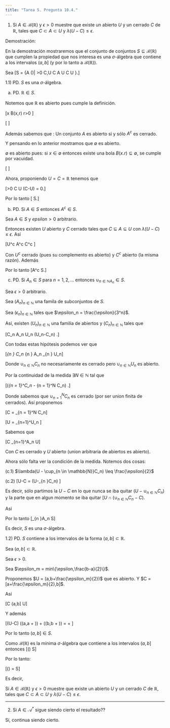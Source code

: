 ```yaml
---
title: "Tarea 5. Pregunta 10.4."
---
```


1) Si $A \in \mathscr{B}(\mathbb{R})$ y $\epsilon > 0$ muestre que existe un abierto $U$ y un cerrado $C$ de $\mathbb{R}$, tales que $C \subset A \subset U$ y $\lambda(U-C) \leq \epsilon$.

Demostración:

En la demostración mostraremos que el conjunto de conjuntos $S \subseteq \mathscr{B}(\mathbb{R})$ que cumplen la propiedad que nos interesa es una $\sigma$-álgebra que contiene a los intervalos $(a,b]$ (y por lo tanto a $\mathscr{B}(\mathbb{R})$).

Sea \[S = \{A \in \mathscr{B}(\mathbb{R})|\mbox{ } \forall \epsilon>0 \mbox{ } \exists C,U \subseteq \mathbb{R} \mbox{ tal que } C \subseteq A \subseteq U \mbox{ con } C \mbox{ cerrado y } U \mbox{ abierto}\}.\]


  1.1) PD. $S$ es una $\sigma$-álgebra.


  (a) PD. $\mathbb{R} \in S$.
  
  Notemos que $\mathbb{R}$ es abierto pues cumple la definición.
  
  \[\forall x \in \mathbb{R} \quad \exists B(x,r) \subset \mathbb{R} \mbox{ (bola de radio } r>0 \mbox{).}\]
  
  \[\therefore \mathbb{R} \mbox{ es abierto.}\]
  
  Además sabemos que :
    Un conjunto $A$ es abierto si y sólo $A^c$ es cerrado.
    
  Y pensando en lo anterior mostramos que $\emptyset$ es abierto.
    
  $\emptyset$ es abierto pues: si $x\in \emptyset$ entonces existe una bola $B(x.r) \subseteq \emptyset$, se cumple por vacuidad.
  
  \[\therefore \mathbb{R} \mbox{ es cerrado.}\]
  
  
  Ahora, proponiendo $U = C = \mathbb{R}$ tenemos que 
  
  \[\forall \epsilon>0 \quad C \subseteq \mathbb{R}\subseteq U \mbox{ con } \lambda(C-U) = 0.\]
  
  Por lo tanto
   \[\therefore \mathbb{R} \in S.\]
  
  
  
  (b) PD. Si $A \in S$ entonces $A^c \in S$.
  
  
  Sea $A \in S$ y $epsilon >0$ arbitrario. 
  
  Entonces existen $U$ abierto y $C$ cerrado tales que $C \subseteq A \subseteq U$ con $\lambda(U-C) \leq \epsilon$. Así
  
  \[U^c \subseteq A^c \subseteq C^c \quad \mbox{(Leyes de D'Morgan)}\]

  Con $U^c$ cerrado (pues su complemento es abierto) y $C^c$ abierto (la misma razón). Además
  
  \begin{align*}
\lambda(C^c-U^c) &= \lambda(C^c\cap (U^c)^c) \\\\
&= \lambda(C^c\cap U) \\\\
&= \lambda(U\cap C^c) \\\\
&= \lambda(U - C) \\\\
&\leq \epsilon.
\end{align*}
  
  Por lo tanto 
  \[A^c \in S.\]
  
  
  (c) PD. Si $A_n \in S$ para $n = 1, 2, \dots$ entonces $\cup_{n \in \mathbb{N}A_n }\in S$.
  
  Sea $\epsilon >0$ arbitrario.
  
  Sea $(A_n)_{n \in \mathbb{N}}$ una famila de subconjuntos de $S$.
  
  Sea $(\epsilon_n)_{n \in \mathbb{N}}$ tales que $\epsilon_n = \frac{\epsilon}{3^n}$.
  
  Así, existen $(U_n)_{n\in \mathbb{N}}$ una familia de abiertos y $(C_n)_{n\in \mathbb{N}}$ tales que
  
  \[C_n \subseteq A_n \subseteq U_n \quad \mbox{con} \quad \lambda(U_n-C_n) \leq \frac{\epsilon}{3^n}.\]
  
  Con todas estas hipótesis podemos ver que 
  
  \[\cup_{n \in \mathbb{N}} C_n \subseteq \cup_{n \in \mathbb{N}} A_n \subseteq \cup_{n \in \mathbb{N}} U_n\]
  
  Donde $\cup_{n \in \mathbb{N}} C_n$ no necesariamente es cerrado pero $\cup_{n \in \mathbb{N}} U_n$ es abierto.

Por la continuidad de la medida $\exists N \in \mathbb{N}$ tal que 

\[\lambda(\cup_{n = 1}^\infty C_n - \cup_{n = 1}^N C_n) \leq \frac{\epsilon}{3}.\]

Donde sabemos que $\cup_{n = 1}^N C_n$ es cerrado (por ser union finita de cerrados). Así proponemos

\[C = \cup_{n = 1}^N C_n\]

\[U = \cup_{n=1}^\infty U_n \]

Sabemos que 

\[C \subseteq \cup_{n=1}^\infty A_n \subseteq U\]

Con $C$ es cerrado y $U$ abierto (union arbitraria de abiertos es abierto).


Ahora sólo falta ver la condición de la medida. Notemos dos cosas:

  (c.1) $\lambda(U - \cup_{n \in \mathbb{N}}C_n) \leq \frac{\epsilon}{2}$

\begin{align*}
\lambda(U - \cup_{n \in \mathbb{N}}C_n) &\leq \lambda(\cup_{n \in \mathbb{N}}(U_n - C_n)) && \mbox{ (pues } U - \cup_{n \in \mathbb{N}}C_n \subseteq \cup_{n \in \mathbb{N}}(U_n - C_n) \mbox{)}.\\\\
&\leq \sum_{n = 1}^\infty \lambda(U_n - C_n) \\\\
&\leq \sum_{n = 1}^\infty \frac{\epsilon}{3^n}\\\\
&= \frac{\epsilon}{2}.
\end{align*}
  
  (c.2) \[U-C = (U-\cup_{n \in \mathbb{N}}C_n) \cup [U\cap(\cup_{n \in \mathbb{N}}C_n - C)]\]
  
  Es decir, sólo partimos la $U-C$ en lo que nunca se iba quitar $(U-\cup_{n \in \mathbb{N}}C_n)$ y la parte que en algun momento se iba quitar $[U\cap(\cup_{n \in \mathbb{N}}C_n - C)$.
  
  Así
  
  \begin{align*}
\lambda(U - \cup_{n \in \mathbb{N}}C_n) &= \lambda[(U-\cup_{n \in \mathbb{N}}C_n) \cup [U\cap(\cup_{n \in \mathbb{N}}C_n - C)]\\\\
&\leq \lambda(U-\cup_{n \in \mathbb{N}}C_n) + \lambda[U\cap(\cup_{n \in \mathbb{N}}C_n - C)] \\\\
&= \frac{\epsilon}{2} + \lambda[U\cap(\cup_{n \in \mathbb{N}}C_n - C)] \\\\
&\leq \frac{\epsilon}{2} + \lambda[(\cup_{n \in \mathbb{N}}C_n - C)] && (\mbox{pues } U\cap(\cup_{n \in \mathbb{N}}C_n - C) \subseteq (\cup_{n \in \mathbb{N}}C_n - C))\\\\
&\leq \frac{\epsilon}{2} +  \frac{\epsilon}{2}\\\\
&= \epsilon.
\end{align*}

Por lo tanto 
\[\cup_{n \in \mathbb{N}}A_n \in S\]

Es decir, $S$ es una $\sigma$-álgebra.

  1.2) PD. $S$ contiene a los intervalos de la forma $(a,b] \subset \mathbb{R}$.

Sea $(a,b] \subset \mathbb{R}$.

Sea $\epsilon >0$.

Sea $\epsilon_m = min\{\epsilon,\frac{b-a}{2}\}$.

Proponemos $U = (a,b+\frac{\epsilon_m}{2})$ que es abierto. Y $C = [a+\frac{\epsilon_m}{2},b]$.

Así

\[C \subseteq (a,b] \subseteq U\]

Y además

\[\lambda(U-C) \leq \lambda((a,a + \frac{\epsilon_m}{2})) + \lambda((b,b + \frac{\epsilon_m}{2})) = \frac{\epsilon_m}{2} + \frac{\epsilon_m}{2} \leq \epsilon\]

Por lo tanto $(a,b] \in S$.

Como $\mathscr{B}(\mathbb{R})$ es la mínima $\sigma$-álgebra que contiene a los intervalos $(a,b]$ entonces 
\[\mathscr{B}(\mathbb{R}) \subseteq S\]

Por lo tanto:

\[\mathscr{B}(\mathbb{R}) = S\]

Es decir, 

Si $A \in \mathscr{B}(\mathbb{R})$ y $\epsilon > 0$ muestre que existe un abierto $U$ y un cerrado $C$ de $\mathbb{R}$, tales que $C \subset A \subset U$ y $\lambda(U-C) \leq \epsilon$.

--------------------------------------------------------------------------------
2) Si $A \in \mathscr{A}^{*}$ sigue siendo cierto el resultado??


Sí, continua siendo cierto.



